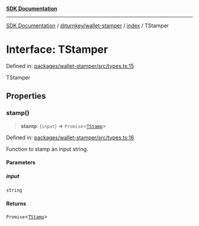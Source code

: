[**SDK Documentation**](../../../../README.mdx)

***

[SDK Documentation](../../../../packages.mdx) / [@turnkey/wallet-stamper](../../README.mdx) / [index](../README.mdx) / TStamper

# Interface: TStamper

Defined in: [packages/wallet-stamper/src/types.ts:15](https://github.com/tkhq/sdk/blob/fd49bfe86475c8603b3eb385aa101efa36fa32fc/packages/wallet-stamper/src/types.ts#L15)

TStamper

## Properties

### stamp()

> **stamp**: (`input`) => `Promise`\<[`TStamp`](../type-aliases/TStamp.mdx)\>

Defined in: [packages/wallet-stamper/src/types.ts:16](https://github.com/tkhq/sdk/blob/fd49bfe86475c8603b3eb385aa101efa36fa32fc/packages/wallet-stamper/src/types.ts#L16)

Function to stamp an input string.

#### Parameters

##### input

`string`

#### Returns

`Promise`\<[`TStamp`](../type-aliases/TStamp.mdx)\>
